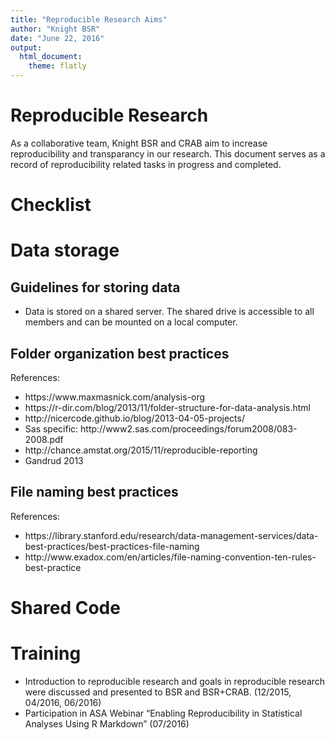 ```yaml
---
title: "Reproducible Research Aims"
author: "Knight BSR"
date: "June 22, 2016"
output: 
  html_document: 
    theme: flatly
---
```


# Reproducible Research

As a collaborative team, Knight BSR and CRAB aim to increase reproducibility and transparancy in our research. This document serves as a record of reproducibility related tasks in progress and completed.

# Checklist

# Data storage

## Guidelines for storing data

- Data is stored on a shared server. The shared drive is accessible to all members and can be mounted on a local computer.

## Folder organization best practices

References:

- https://www.maxmasnick.com/analysis-org
- https://r-dir.com/blog/2013/11/folder-structure-for-data-analysis.html
- http://nicercode.github.io/blog/2013-04-05-projects/
- Sas specific: http://www2.sas.com/proceedings/forum2008/083-2008.pdf
- http://chance.amstat.org/2015/11/reproducible-reporting
- Gandrud 2013

## File naming best practices

References:

- https://library.stanford.edu/research/data-management-services/data-best-practices/best-practices-file-naming
- http://www.exadox.com/en/articles/file-naming-convention-ten-rules-best-practice

# Shared Code

# Training

- Introduction to reproducible research and goals in reproducible research were discussed and presented to BSR and BSR+CRAB. (12/2015, 04/2016, 06/2016)
- Participation in ASA Webinar "Enabling Reproducibility in Statistical Analyses Using R Markdown" (07/2016)

